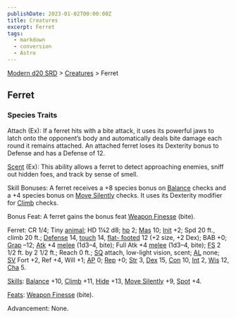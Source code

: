 ```yaml
---
publishDate: 2023-01-02T00:00:00Z
title: Creatures
excerpt: Ferret
tags:
  - markdown
  - conversion
  - Astro
---
```


[Modern d20 SRD](/#modernD20) > [Creatures](modern-d20-srd-creatures-index) > Ferret

## Ferret

### Species Traits

Attach (Ex): If a ferret hits with a bite attack, it uses its powerful jaws to
latch onto the opponent’s body and automatically deals bite damage each round
it remains attached. An attached ferret loses its Dexterity bonus to Defense
and has a Defense of 12.

[Scent](modern-d20-srd-special-abilities-scent) (Ex): This ability allows a
ferret to detect approaching enemies, sniff out hidden foes, and track by
sense of smell.

Skill Bonuses: A ferret receives a +8 species bonus on
[Balance](modern-d20-srd-skills-balance) checks and a +4 species bonus on
[Move Silently](modern-d20-srd-skills-move-silently) checks. It uses its
Dexterity modifier for [Climb](modern-d20-srd-skills-climb) checks.

Bonus Feat: A ferret gains the bonus feat [Weapon Finesse](modern-d20-srd-feats-weapon-finesse) (bite).

Ferret: CR 1/4; Tiny [animal](modern-d20-srd-creature-types-animal); HD 1¼2
d8; [hp](modern-d20-srd-combat-hit-points) 2; [Mas](modern-d20-srd-creatures-creature-overview) 10; [Init](modern-d20-srd-combat-initiative) +2; Spd 20
ft., climb 20 ft.; [Defense](modern-d20-srd-combat-defense) 14,
[touch](modern-d20-srd-combat-attack-actions) 14, [flat- footed](modern-d20-srd-combat-surprise) 12 (+2 size, +2 Dex); BAB +0;
[Grap](modern-d20-srd-combat-grapple) –12; [Atk](modern-d20-srd-combat-attack-roll) +4 [melee](modern-d20-srd-combat-attack-roll) (1d3–4, bite); Full Atk +4
[melee](modern-d20-srd-combat-attack-roll) (1d3–4, bite); [FS](modern-d20-srd-creatures-creature-overview) 2 1/2 ft. by 2 1/2 ft.; Reach 0 ft.;
[SQ](modern-d20-srd-creatures-creature-overview) attach, low-light vision,
scent; [AL](modern-d20-srd-basics-allegiances) none; [SV](modern-d20-srd-basics-saving-throws) Fort +2, Ref +4, Will +1; [AP](modern-d20-srd-creatures-creature-overview) 0; [Rep](modern-d20-srd-creatures-creature-overview) +0;
[Str](modern-d20-srd-basics-ability-scores) 3, [Dex](modern-d20-srd-basics-ability-scores) 15, [Con](modern-d20-srd-basics-ability-scores) 10,
[Int](modern-d20-srd-basics-ability-scores) 2, [Wis](modern-d20-srd-basics-ability-scores) 12, [Cha](modern-d20-srd-basics-ability-scores) 5.

[Skills](modern-d20-srd-skills-index): [Balance](modern-d20-srd-skills-balance) +10, [Climb](modern-d20-srd-skills-climb) +11, [Hide](modern-d20-srd-skills-hide) +13, [Move Silently](modern-d20-srd-skills-move-silently) +9,
[Spot](modern-d20-srd-skills-spot) +4.

[Feats](modern-d20-srd-feats-index): [Weapon Finesse](modern-d20-srd-feats-weapon-finesse) (bite).

Advancement: None.

